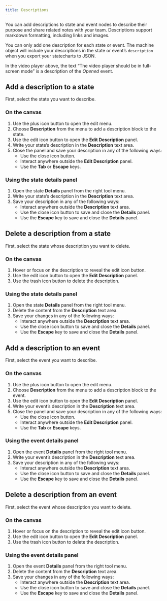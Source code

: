 ```yaml
---
title: Descriptions
---
```


You can add descriptions to state and event nodes to describe their purpose and share related notes with your team. Descriptions support markdown formatting, including links and images.

You can only add one description for each state or event. The machine object will include your descriptions in the state or event’s `description` when you export your statecharts to JSON.

<EmbedMachine name="Video player" embedURL="https://stately.ai/registry/editor/embed/e13bef2b-bb13-4465-96ac-0bc25340688e?machineId=574ede8a-a328-40fe-a4f9-c80fffb2c30a" />

In the video player above, the text “The video player should be in full-screen mode” is a description of the *Opened* event.

## Add a description to a state

First, select the state you want to describe.

### On the canvas

1. Use the <Plus size={18} /> plus icon button to open the edit menu.
2. Choose **Description** from the menu to add a description block to the state.
3. Use the <Edit size={18} /> edit icon button to open the **Edit Description** panel.
4. Write your state’s description in the **Description** text area.
5. Close the panel and save your description in any of the following ways: 
    - Use the <X size={18} /> close icon button.
    - Interact anywhere outside the **Edit Description** panel.
    - Use the **Tab** or **Escape** keys.

### Using the state details panel

1. Open the state <Info size={18} /> **Details** panel from the right tool menu.
2. Write your state’s description in the **Description** text area.
3. Save your description in any of the following ways: 
    - Interact anywhere outside the **Description** text area.
    - Use the <X size={18} /> close icon button to save and close the **Details** panel.
    - Use the **Escape** key to save and close the **Details** panel.

## Delete a description from a state

First, select the state whose description you want to delete.

### On the canvas

1. Hover or focus on the description to reveal the <Edit size={18} /> edit icon button.
2. Use the <Edit size={18} /> edit icon button to open the **Edit Description** panel.
3. Use the <Trash size={18} /> trash icon button to delete the description.

### Using the state details panel

1. Open the state <Info size={18} /> **Details** panel from the right tool menu.
2. Delete the content from the **Description** text area.
3. Save your changes in any of the following ways: 
    - Interact anywhere outside the **Description** text area.
    - Use the <X size={18} /> close icon button to save and close the **Details** panel.
    - Use the **Escape** key to save and close the **Details** panel.

## Add a description to an event

First, select the event you want to describe.

### On the canvas

1. Use the <Plus size={18} /> plus icon button to open the edit menu.
2. Choose **Description** from the menu to add a description block to the event.
3. Use the <Edit size={18} /> edit icon button to open the **Edit Description** panel.
4. Write your event’s description in the **Description** text area.
5. Close the panel and save your description in any of the following ways: 
    - Use the <X size={18} /> close icon button.
    - Interact anywhere outside the **Edit Description** panel.
    - Use the **Tab** or **Escape** keys.

### Using the event details panel

1. Open the event <Info size={18} /> **Details** panel from the right tool menu.
2. Write your event’s description in the **Description** text area.
3. Save your description in any of the following ways: 
    - Interact anywhere outside the **Description** text area.
    - Use the <X size={18} /> close icon button to save and close the **Details** panel.
    - Use the **Escape** key to save and close the **Details** panel.

## Delete a description from an event

First, select the event whose description you want to delete.

### On the canvas

1. Hover or focus on the description to reveal the <Edit size={18} /> edit icon button.
2. Use the <Edit size={18} /> edit icon button to open the **Edit Description** panel.
3. Use the <Trash size={18} /> trash icon button to delete the description.

### Using the event details panel

1. Open the event <Info size={18} /> **Details** panel from the right tool menu.
2. Delete the content from the **Description** text area.
3. Save your changes in any of the following ways: 
    - Interact anywhere outside the **Description** text area.
    - Use the <X size={18} /> close icon button to save and close the **Details** panel.
    - Use the **Escape** key to save and close the **Details** panel.